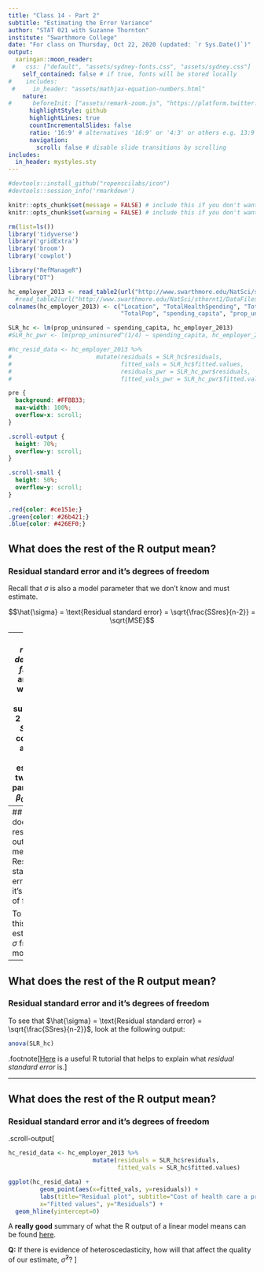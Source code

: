 ```yaml
---
title: "Class 14 - Part 2"
subtitle: "Estimating the Error Variance"
author: "STAT 021 with Suzanne Thornton"
institute: "Swarthmore College"
date: "For class on Thursday, Oct 22, 2020 (updated: `r Sys.Date()`)"
output:
  xaringan::moon_reader:
 #   css: ["default", "assets/sydney-fonts.css", "assets/sydney.css"]
    self_contained: false # if true, fonts will be stored locally
#    includes:
 #     in_header: "assets/mathjax-equation-numbers.html"
    nature:
#      beforeInit: ["assets/remark-zoom.js", "https://platform.twitter.com/widgets.js"]
      highlightStyle: github
      highlightLines: true
      countIncrementalSlides: false
      ratio: '16:9' # alternatives '16:9' or '4:3' or others e.g. 13:9
      navigation:
        scroll: false # disable slide transitions by scrolling
includes:
  in_header: mystyles.sty
---
```


```r
#devtools::install_github("ropenscilabs/icon")
#devtools::session_info('rmarkdown')

knitr::opts_chunk$set(message = FALSE) # include this if you don't want markdown to knit messages
knitr::opts_chunk$set(warning = FALSE) # include this if you don't want markdown to knit warnings

rm(list=ls())
library('tidyverse')
library('gridExtra')
library('broom')
library('cowplot')

library("RefManageR")
library("DT")

hc_employer_2013 <- read_table2(url("http://www.swarthmore.edu/NatSci/sthornt1/DataFiles/health_care_data.txt")) 
  #read_table2(url("http://www.swarthmore.edu/NatSci/sthornt1/DataFiles/health_care_2013_cleaned.txt")) 
colnames(hc_employer_2013) <- c("Location", "TotalHealthSpending", "TotalUninsured", 
                                "TotalPop", "spending_capita", "prop_uninsured")

SLR_hc <- lm(prop_uninsured ~ spending_capita, hc_employer_2013)
#SLR_hc_pwr <- lm(prop_uninsured^(1/4) ~ spending_capita, hc_employer_2013)

#hc_resid_data <- hc_employer_2013 %>% 
#                        mutate(residuals = SLR_hc$residuals, 
#                               fitted_vals = SLR_hc$fitted.values,
#                               residuals_pwr = SLR_hc_pwr$residuals,
#                               fitted_vals_pwr = SLR_hc_pwr$fitted.values) 
```

```css
pre {
  background: #FFBB33;
  max-width: 100%;
  overflow-x: scroll;
}

.scroll-output {
  height: 70%;
  overflow-y: scroll;
}

.scroll-small {
  height: 50%;
  overflow-y: scroll;
}
   
.red{color: #ce151e;}
.green{color: #26b421;}
.blue{color: #426EF0;}
```


## What does the rest of the R output mean? 
### Residual standard error and it's degrees of freedom

Recall that $\sigma$ is also a model parameter that we don't know and must estimate. 


$$\hat{\sigma} = \text{Residual standard error} =  \sqrt{\frac{SSres}{n-2}} = \sqrt{MSE}$$

--
The *residual degrees of freedom* are $n-2$, where we are subtracting $2$ because *SSres* is computed after we have estimated two model parameters, $\beta_0$ and $\beta_1$. 


```r
df.residual(SLR_hc)
dim(hc_employer_2013)
```

---
## What does the rest of the R output mean? 
### Residual standard error and it's degrees of freedom

To extract this estimate for $\sigma$ from the model use: 
```r
SLR_hc_summary <- SLR_hc %>% summary
SLR_hc_summary$sigma
```



---
## What does the rest of the R output mean? 
### Residual standard error and it's degrees of freedom

To see that $\hat{\sigma} = \text{Residual standard error} =  \sqrt{\frac{SSres}{n-2}}$,
look at the following output: 

```r
anova(SLR_hc)
```


.footnote[<a href="https://campus.datacamp.com/courses/correlation-and-regression/model-fit?ex=3">Here</a> is a useful R tutorial that helps to explain what *residual standard error* is.] 



---
## What does the rest of the R output mean? 
### Residual standard error and it's degrees of freedom

.scroll-output[
```r
hc_resid_data <- hc_employer_2013 %>% 
                        mutate(residuals = SLR_hc$residuals, 
                               fitted_vals = SLR_hc$fitted.values) 

ggplot(hc_resid_data) +
         geom_point(aes(x=fitted_vals, y=residuals)) + 
         labs(title="Residual plot", subtitle="Cost of health care a predictor of proportion of people uninsured",
         x="Fitted values", y="Residuals") + 
  geom_hline(yintercept=0)
```


A **really good** summary of what the R output of a linear model means can be found <a href="https://stats.stackexchange.com/a/5138/77371 ">here</a>. 

**Q:** If there is evidence of heteroscedasticity, how will that affect the quality of our estimate, $\hat{\sigma}^2$? 
]
